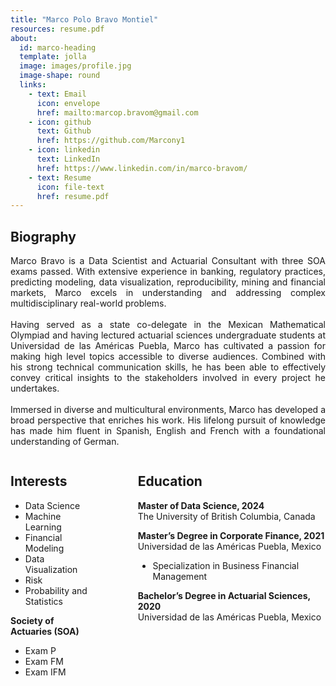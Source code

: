 ```yaml
---
title: "Marco Polo Bravo Montiel"
resources: resume.pdf
about:
  id: marco-heading
  template: jolla
  image: images/profile.jpg
  image-shape: round
  links:
    - text: Email
      icon: envelope
      href: mailto:marcop.bravom@gmail.com
    - icon: github
      text: Github
      href: https://github.com/Marcony1
    - icon: linkedin
      text: LinkedIn
      href: https://www.linkedin.com/in/marco-bravom/
    - text: Resume
      icon: file-text
      href: resume.pdf
---
```


:::{#marco-heading}

## Biography
<div style="text-align: justify;">
Marco Bravo is a Data Scientist and Actuarial Consultant with three SOA exams passed. With extensive experience in banking, regulatory practices, predicting modeling, data visualization, reproducibility, mining and financial markets, Marco excels in understanding and addressing complex multidisciplinary real-world problems.<br><br>
Having served as a state co-delegate in the Mexican Mathematical Olympiad and having lectured actuarial sciences undergraduate students at Universidad de las Américas Puebla, Marco has cultivated a passion for making high level topics accessible to diverse audiences. Combined with his strong technical communication skills, he has been able to effectively convey critical insights to the stakeholders involved in every project he undertakes.<br><br>
Immersed in diverse and multicultural environments, Marco has developed a broad perspective that enriches his work. His lifelong pursuit of knowledge has made him fluent in Spanish, English and French with a foundational understanding of German.

</div>

:::: columns

::: {.column width="30%"}
## Interests
<div class="interests-education">
- Data Science
- Machine Learning
- Financial Modeling
- Data Visualization
- Risk
- Probability and Statistics
</div>

**<span class="degree">Society of Actuaries (SOA)</span>**
<div class="exams">
- Exam P
- Exam FM
- Exam IFM
</div>
:::

::: {.column width="5%"}
:::

::: {.column width="65%"}
## Education
<div class="interests-education">
**<span class="degree">Master of Data Science, 2024</span>**<br>
<span class="university">The University of British Columbia, Canada</span>

**<span class="degree">Master’s Degree in Corporate Finance, 2021</span>**<br>
<span class="university">Universidad de las Américas Puebla, Mexico</span>
<div class="specialization">
- Specialization in Business Financial Management
</div>


**<span class="degree">Bachelor’s Degree in Actuarial Sciences, 2020</span>**<br>
<span class="university">Universidad de las Américas Puebla, Mexico</span>


</div> 
:::

::::


:::

